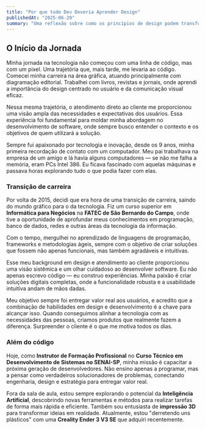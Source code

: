 ```yaml
---
title: "Por que todo Dev Deveria Aprender Design"
publishedAt: "2025-06-20"
summary: "Uma reflexão sobre como os princípios de design podem transformar a maneira como escrevemos código e construímos produtos."
---
```


## O Início da Jornada

Minha jornada na tecnologia não começou com uma linha de código, mas com um pixel. Uma trajetória que, mais tarde, me levaria ao código. Comecei minha carreira na área gráfica, atuando principalmente com diagramação editorial. Trabalhei com livros, revistas e jornais, onde aprendi a importância do design centrado no usuário e da comunicação visual eficaz.

Nessa mesma trajetória, o atendimento direto ao cliente me proporcionou uma visão ampla das necessidades e expectativas dos usuários. Essa experiência foi fundamental para moldar minha abordagem no desenvolvimento de software, onde sempre busco entender o contexto e os objetivos de quem utilizará a solução.

Sempre fui apaixonado por tecnologia e inovação, desde os 9 anos, minha primeira recordação de contato com um computador. Meu pai trabalhava na empresa de um amigo e lá havia alguns computadores — se não me falha a memória, eram PCs Intel 386. Eu ficava fascinado com aquelas máquinas e passava horas explorando tudo o que podia fazer com elas.

### Transição de carreira

Por volta de 2015, decidi que era hora de uma transição de carreira, saindo do mundo gráfico para o da tecnologia. Fiz um curso superior em **Informática para Negócios** na **FATEC de São Bernardo do Campo**, onde tive a oportunidade de aprofundar meus conhecimentos em programação, banco de dados, redes e outras áreas da tecnologia da informação.

Com o tempo, mergulhei no aprendizado de linguagens de programação, frameworks e metodologias ágeis, sempre com o objetivo de criar soluções que fossem não apenas funcionais, mas também agradáveis e intuitivas.

Esse meu background em design e atendimento ao cliente proporcionou uma visão sistêmica e um olhar cuidadoso ao desenvolver software. Eu não apenas escrevo código — eu construo experiências. Minha paixão é criar soluções digitais completas, onde a funcionalidade robusta e a usabilidade intuitiva andam de mãos dadas.

Meu objetivo sempre foi entregar valor real aos usuários, e acredito que a combinação de habilidades em design e desenvolvimento é a chave para alcançar isso. Quando conseguimos alinhar a tecnologia com as necessidades das pessoas, criamos produtos que realmente fazem a diferença. Surpreender o cliente é o que me motiva todos os dias.

### Além do código

Hoje, como **Instrutor de Formação Profissional** no **Curso Técnico em Desenvolvimento de Sistemas no SENAI-SP**, minha missão é capacitar a próxima geração de desenvolvedores. Não ensino apenas a programar, mas a pensar como verdadeiros solucionadores de problemas, conectando engenharia, design e estratégia para entregar valor real.

Fora da sala de aula, estou sempre explorando o potencial da **Inteligência Artificial**, descobrindo novas ferramentas e métodos para realizar tarefas de forma mais rápida e eficiente. Também sou entusiasta de **impressão 3D** para transformar ideias em realidade. Atualmente, estou "derretendo uns plásticos" com uma **Creality Ender 3 V3 SE** que adquiri recentemente.
